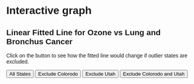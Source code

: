 # Interactive graph

<style>
  * {
    font-family: sans-serif;
  }
</style>

<h2>Linear Fitted Line for Ozone vs Lung and Bronchus Cancer</h2>
<p>Click on the button to see how the fitted line would change if outlier states are excluded.</p>

<div id="plot1">
</div>

<p></p>
<button id="allStates">All States</button>
<button id="removeColorodo">Exclude Colorodo</button>
<button id="removeUtah">Exclude Utah</button>
<button id="removeBoth">Exclude Colorodo and Utah</button>

<script src="https://cdn.jsdelivr.net/npm/d3@7"></script>
<script src="scripts/myscript.js"></script>
